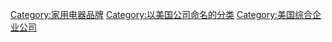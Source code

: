 {{Cat main|通用电气}}
{{Commonscat|General Electric}}

[[Category:家用电器品牌|Category:家用电器品牌]]
[[Category:以美国公司命名的分类|Category:以美国公司命名的分类]]
[[Category:美国综合企业公司|Category:美国综合企业公司]]